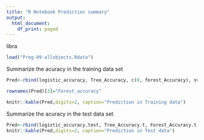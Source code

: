 ---
title: "R Notebook Prediction summary"
output:
  html_document:
    df_print: paged
---
libra

```{r}
load("Prog-09-allobjects.Rdata")
```

Summarize the acuracy in the training data set

```{r}
Pred<-rbind(logistic_accuracy, Tree_Accuracy, c(0, forest_Accuracy), svm_Accuracy)

rownames(Pred)[3]="Forest_accuracy"

knitr::kable(Pred,digits=2, caption="Prediction in Training data")
```
Summarize the acuracy in the test data set

```{r}
Pred<-rbind(logistic_accuracy.test, Tree_Accuracy.t, Forest_Accuracy.t, svm_Accuracy.t)
knitr::kable(Pred,digits=2, caption="Prediction in Test data")
```

